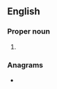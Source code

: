 ==English==

===Proper noun===
{{en-proper noun}}

# {{lb|en|US}} {{initialism of|en|{{w|Federal Writers' Project}}}}

===Anagrams===
* {{anagrams|en|a=fpw|WPF}}